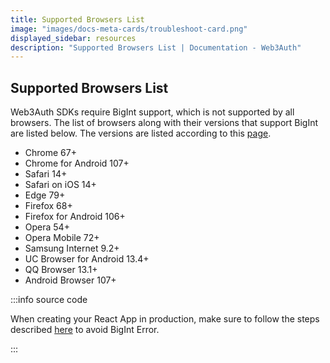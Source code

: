 ```yaml
---
title: Supported Browsers List
image: "images/docs-meta-cards/troubleshoot-card.png"
displayed_sidebar: resources
description: "Supported Browsers List | Documentation - Web3Auth"
---
```


## Supported Browsers List

Web3Auth SDKs require BigInt support, which is not supported by all browsers. The list of browsers along with their versions that support BigInt are
listed below. The versions are listed according to this [page](https://browsersl.ist/#q=supports+bigint%2C+not+dead).

- Chrome 67+
- Chrome for Android 107+
- Safari 14+
- Safari on iOS 14+
- Edge 79+
- Firefox 68+
- Firefox for Android 106+
- Opera 54+
- Opera Mobile 72+
- Samsung Internet 9.2+
- UC Browser for Android 13.4+
- QQ Browser 13.1+
- Android Browser 107+

:::info source code

When creating your React App in production, make sure to follow the steps described [here](/troubleshooting/react-big-int-error) to avoid BigInt
Error.

:::
